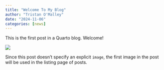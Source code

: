 ```yaml
---
title: "Welcome To My Blog"
author: "Tristan O'Malley"
date: "2024-11-06"
categories: [news]
---
```


This is the first post in a Quarto blog. Welcome!

![](thumbnail.jpg)

Since this post doesn't specify an explicit `image`, the first image in the post will be used in the listing page of posts.
